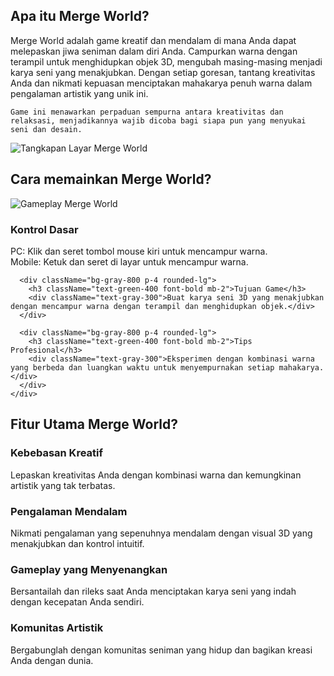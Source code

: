 ## Apa itu Merge World?
<div className="flex flex-col md:flex-row items-center gap-8">
  <div className="w-full md:w-1/2 text-xl">
    Merge World adalah game kreatif dan mendalam di mana Anda dapat melepaskan jiwa seniman dalam diri Anda. Campurkan warna dengan terampil untuk menghidupkan objek 3D, mengubah masing-masing menjadi karya seni yang menakjubkan. Dengan setiap goresan, tantang kreativitas Anda dan nikmati kepuasan menciptakan mahakarya penuh warna dalam pengalaman artistik yang unik ini.

    Game ini menawarkan perpaduan sempurna antara kreativitas dan relaksasi, menjadikannya wajib dicoba bagi siapa pun yang menyukai seni dan desain.
  </div>
  <div className="w-full md:w-1/2 flex justify-center items-center">
    <img 
      src="https://sprunkiretake.fun/games/merge-world/game_screenshot.webp" 
      alt="Tangkapan Layar Merge World" 
      className="w-4/5 h-auto"
    />
  </div>
</div>

## Cara memainkan Merge World?

<div className="flex flex-col md:flex-row items-center gap-8">
  <div className="w-full md:w-1/2">
    <img 
      src="https://sprunkiretake.fun/games/merge-world/game_screenshot.webp" 
      alt="Gameplay Merge World" 
      className="w-4/5 h-auto mx-auto"
    />
  </div>
  <div className="w-full md:w-1/2">
    <div className="grid grid-cols-1 gap-4 mt-0">
      <div className="bg-gray-800 p-4 rounded-lg">
        <h3 className="text-green-400 font-bold mb-2">Kontrol Dasar</h3>
        <div className="text-gray-300">
          PC: Klik dan seret tombol mouse kiri untuk mencampur warna.<br/>
          Mobile: Ketuk dan seret di layar untuk mencampur warna.
        </div>
      </div>

      <div className="bg-gray-800 p-4 rounded-lg">
        <h3 className="text-green-400 font-bold mb-2">Tujuan Game</h3>
        <div className="text-gray-300">Buat karya seni 3D yang menakjubkan dengan mencampur warna dengan terampil dan menghidupkan objek.</div>
      </div>

      <div className="bg-gray-800 p-4 rounded-lg">
        <h3 className="text-green-400 font-bold mb-2">Tips Profesional</h3>
        <div className="text-gray-300">Eksperimen dengan kombinasi warna yang berbeda dan luangkan waktu untuk menyempurnakan setiap mahakarya.</div>
      </div>
    </div>
  </div>
</div>

## Fitur Utama Merge World?

<div className="grid grid-cols-1 md:grid-cols-2 gap-4">
  <div className="bg-gray-800 p-4 rounded-lg">
    <h3 className="text-green-400 font-bold mb-2">Kebebasan Kreatif</h3>
    <div className="text-gray-300">Lepaskan kreativitas Anda dengan kombinasi warna dan kemungkinan artistik yang tak terbatas.</div>
  </div>

  <div className="bg-gray-800 p-4 rounded-lg">
    <h3 className="text-green-400 font-bold mb-2">Pengalaman Mendalam</h3>
    <div className="text-gray-300">Nikmati pengalaman yang sepenuhnya mendalam dengan visual 3D yang menakjubkan dan kontrol intuitif.</div>
  </div>

  <div className="bg-gray-800 p-4 rounded-lg">
    <h3 className="text-green-400 font-bold mb-2">Gameplay yang Menyenangkan</h3>
    <div className="text-gray-300">Bersantailah dan rileks saat Anda menciptakan karya seni yang indah dengan kecepatan Anda sendiri.</div>
  </div>

  <div className="bg-gray-800 p-4 rounded-lg">
    <h3 className="text-green-400 font-bold mb-2">Komunitas Artistik</h3>
    <div className="text-gray-300">Bergabunglah dengan komunitas seniman yang hidup dan bagikan kreasi Anda dengan dunia.</div>
  </div>
</div>